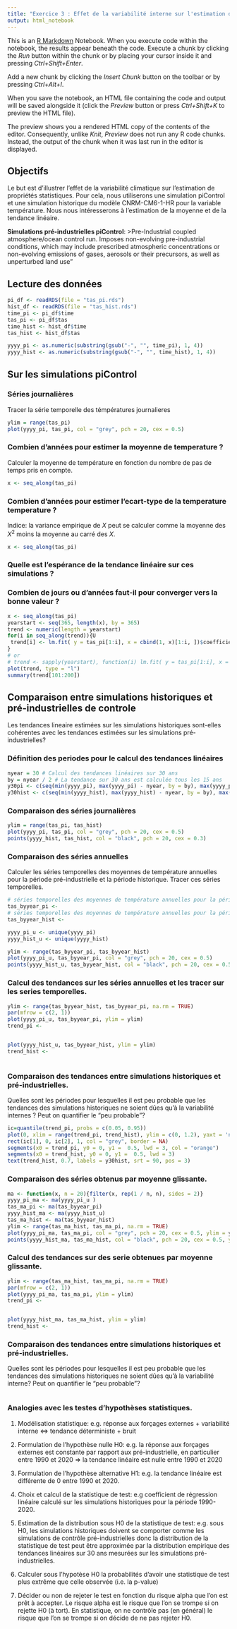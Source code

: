 ```yaml
---
title: "Exercice 3 : Effet de la variabilité interne sur l'estimation de propriétés statistiques"
output: html_notebook
---
```


This is an [R Markdown](http://rmarkdown.rstudio.com) Notebook. When you execute code within the notebook, the results appear beneath the code. Execute a chunk by clicking the *Run* button within the chunk or by placing your cursor inside it and pressing *Ctrl+Shift+Enter*. 

Add a new chunk by clicking the *Insert Chunk* button on the toolbar or by pressing *Ctrl+Alt+I*.

When you save the notebook, an HTML file containing the code and output will be saved alongside it (click the *Preview* button or press *Ctrl+Shift+K* to preview the HTML file).

The preview shows you a rendered HTML copy of the contents of the editor. Consequently, unlike *Knit*, *Preview* does not run any R code chunks. Instead, the output of the chunk when it was last run in the editor is displayed.

## Objectifs
Le but est d'illustrer l'effet de la variabilité climatique sur l'estimation de propriétés statistiques. Pour cela, nous utiliserons une simulation piControl  et une simulation historique du modèle CNRM-CM6-1-HR pour la variable température. Nous nous intéresserons à l'estimation de la moyenne et de la tendance linéaire.

**Simulations pré-industrielles piControl**:
>Pre-Industrial coupled atmosphere/ocean control run. Imposes non-evolving pre-industrial conditions, which may include prescribed atmospheric concentrations or non-evolving emissions of gases, aerosols or their precursors, as well as unperturbed land use"


## Lecture des données
```r
pi_df <- readRDS(file = "tas_pi.rds")
hist_df <- readRDS(file = "tas_hist.rds")
time_pi <- pi_df$time
tas_pi <- pi_df$tas
time_hist <- hist_df$time
tas_hist <- hist_df$tas

yyyy_pi <- as.numeric(substring(gsub("-", "", time_pi), 1, 4))
yyyy_hist <- as.numeric(substring(gsub("-", "", time_hist), 1, 4))
```

## Sur les simulations piControl

### Séries journalières
Tracer la série temporelle des témpératures journalieres

```r
ylim = range(tas_pi)
plot(yyyy_pi, tas_pi, col = "grey", pch = 20, cex = 0.5)
```

### Combien d'années pour estimer la moyenne de temperature ?
Calculer la moyenne de température en fonction du nombre de pas de temps pris en compte.
```r
x <- seq_along(tas_pi)


```
### Combien d'années pour estimer l'ecart-type de la temperature temperature ?

Indice: la variance empirique de $X$ peut se calculer comme la moyenne des $X^2$ moins la moyenne au carré des $X$.
```r
x <- seq_along(tas_pi)


```

### Quelle est l'espérance de la tendance linéaire sur ces simulations ?

### Combien de jours ou d'années faut-il pour converger vers la bonne valeur ?
```r
x <- seq_along(tas_pi)
yearstart <- seq(365, length(x), by = 365)
trend <- numeric(length = yearstart)
for(i in seq_along(trend)){U
 trend[i] <- lm.fit( y = tas_pi[1:i], x = cbind(1, x)[1:i, ])$coefficients[2]
}
# or
# trend <- sapply(yearstart), function(i) lm.fit( y = tas_pi[1:i], x = cbind(1, x)[1:i, ])$coefficients[2])
plot(trend, type = "l")
summary(trend[101:200])
```


##  Comparaison entre simulations historiques et pré-industrielles de controle

Les tendances lineaire estimées sur les simulations historiques sont-elles cohérentes avec les tendances estimées sur les simulations pré-industrielles?

### Définition des periodes pour le calcul des tendances linéaires
```r
nyear = 30 # Calcul des tendances linéaires sur 30 ans
by = nyear / 2 # La tendance sur 30 ans est calculée tous les 15 ans
y30pi <- c(seq(min(yyyy_pi), max(yyyy_pi) - nyear, by = by), max(yyyy_pi) - nyear + 1) # Année qui défini le début de la période pour laquelle la tendance est calculée.
y30hist <- c(seq(min(yyyy_hist), max(yyyy_hist) - nyear, by = by), max(yyyy_hist) - nyear + 1) # Année qui défini le début de la période pour laquelle la tendance est calculée.
```

### Comparaison des séries journalières
```r
ylim = range(tas_pi, tas_hist)
plot(yyyy_pi, tas_pi, col = "grey", pch = 20, cex = 0.5)
points(yyyy_hist, tas_hist, col = "black", pch = 20, cex = 0.3)
```

### Comparaison des séries annuelles
Calculer les séries temporelles des moyennes de température annuelles pour la période pré-industrielle et la période historique. 
Tracer ces séries temporelles.

```r

# séries temporelles des moyennes de température annuelles pour la période pré-industrielle
tas_byyear_pi <- 
# séries temporelles des moyennes de température annuelles pour la période historique
tas_byyear_hist <- 

yyyy_pi_u <- unique(yyyy_pi)
yyyy_hist_u <- unique(yyyy_hist)

ylim <- range(tas_byyear_pi, tas_byyear_hist)
plot(yyyy_pi_u, tas_byyear_pi, col = "grey", pch = 20, cex = 0.5)
points(yyyy_hist_u, tas_byyear_hist, col = "black", pch = 20, cex = 0.5)
```
### Calcul des tendances sur les séries annuelles et les tracer sur les series temporelles.
```r
ylim <- range(tas_byyear_hist, tas_byyear_pi, na.rm = TRUE)
par(mfrow = c(2, 1))
plot(yyyy_pi_u, tas_byyear_pi, ylim = ylim)
trend_pi <-


plot(yyyy_hist_u, tas_byyear_hist, ylim = ylim)
trend_hist <- 
  

```
### Comparaison des tendances entre simulations historiques et pré-industrielles.

Quelles sont les périodes pour lesquelles il est peu probable que les tendances des simulations historiques ne soient dûes qu'à la variabilité internes ? Peut on quantifier le "peu probable"? 

```r
ic=quantile(trend_pi, probs = c(0.05, 0.95))
plot(0, xlim = range(trend_pi, trend_hist), ylim = c(0, 1.2), yaxt = 'n', bty = 'n', pch = '', ylab = '', xlab = 'trend')
rect(ic[1], 0, ic[2], 1, col = "grey", border = NA)
segments(x0 = trend_pi, y0 = 0, y1 =  0.5, lwd = 3, col = "orange")
segments(x0 = trend_hist, y0 = 0, y1 =  0.5, lwd = 3)
text(trend_hist, 0.7, labels = y30hist, srt = 90, pos = 3)
```

### Comparaison  des séries obtenus par moyenne glissante.
```r
ma <- function(x, n = 20){filter(x, rep(1 / n, n), sides = 2)}
yyyy_pi_ma <- ma(yyyy_pi_u )
tas_ma_pi <- ma(tas_byyear_pi)
yyyy_hist_ma <- ma(yyyy_hist_u)
tas_ma_hist <- ma(tas_byyear_hist)
ylim <- range(tas_ma_hist, tas_ma_pi, na.rm = TRUE)
plot(yyyy_pi_ma, tas_ma_pi, col = "grey", pch = 20, cex = 0.5, ylim = ylim)
points(yyyy_hist_ma, tas_ma_hist, col = "black", pch = 20, cex = 0.5, ylim = ylim)
```
### Calcul des tendances sur des serie obtenues par moyenne glissante.
```r
ylim <- range(tas_ma_hist, tas_ma_pi, na.rm = TRUE)
par(mfrow = c(2, 1))
plot(yyyy_pi_ma, tas_ma_pi, ylim = ylim)
trend_pi <- 


plot(yyyy_hist_ma, tas_ma_hist, ylim = ylim)
trend_hist <- 
```

### Comparaison des tendances entre simulations historiques et pré-industrielles.

Quelles sont les périodes pour lesquelles il est peu probable que les tendances des simulations historiques ne soient dûes qu'à la variabilité interne? Peut on quantifier le "peu probable"?

```r

```

### Analogies avec les testes d'hypothèses statistiques.

1) Modélisation statistique: e.g. réponse aux forçages externes + variabilité interne <=> tendance déterministe + bruit

2) Formulation de l'hypothèse nulle H0: e.g. la réponse aux forçages externes est constante par rapport aux pré-industrielle, en particulier entre 1990 et 2020 => la tendance linéaire est nulle entre 1990 et 2020

3) Formulation de l'hypothèse alternative H1: e.g. la tendance linéaire est différente de 0 entre 1990 et 2020.

4) Choix et calcul de la statistique de test: e.g coefficient de régression linéaire calculé sur les simulations historiques pour la période 1990-2020.

5) Estimation de la distribution sous H0 de la statistique de test: e.g. sous H0, les simulations historiques doivent se comporter comme les simulations de contrôle pré-industrielles donc la distribution de la statistique de test peut être approximée par la distribution empirique des tendances linéaires sur 30 ans mesurées sur les simulations pré-industrielles.

6) Calculer sous l'hypotèse H0 la probabilités d'avoir une statistique de test plus extrême que celle observée (i.e. la p-value)

7) Décider ou non de rejeter le test en fonction du risque alpha que l'on est prêt à accepter. Le risque alpha est le risque que l'on se trompe si on rejette H0 (à tort). En statistique, on ne contrôle pas (en général) le risque que l'on se trompe si on décide de ne pas rejeter H0.  

